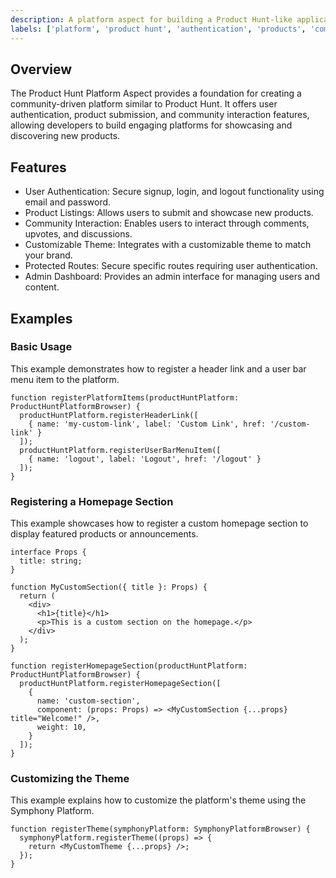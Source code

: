 ```yaml
---
description: A platform aspect for building a Product Hunt-like application with features like user authentication, product listings, and community engagement.
labels: ['platform', 'product hunt', 'authentication', 'products', 'community']
---
```


## Overview

The Product Hunt Platform Aspect provides a foundation for creating a community-driven platform similar to Product Hunt. It offers user authentication, product submission, and community interaction features, allowing developers to build engaging platforms for showcasing and discovering new products.

## Features

*   User Authentication: Secure signup, login, and logout functionality using email and password.
*   Product Listings: Allows users to submit and showcase new products.
*   Community Interaction: Enables users to interact through comments, upvotes, and discussions.
*   Customizable Theme: Integrates with a customizable theme to match your brand.
*   Protected Routes: Secure specific routes requiring user authentication.
*   Admin Dashboard: Provides an admin interface for managing users and content.

## Examples

### Basic Usage

This example demonstrates how to register a header link and a user bar menu item to the platform.

```tsx
function registerPlatformItems(productHuntPlatform: ProductHuntPlatformBrowser) {
  productHuntPlatform.registerHeaderLink([
    { name: 'my-custom-link', label: 'Custom Link', href: '/custom-link' }
  ]);
  productHuntPlatform.registerUserBarMenuItem([
    { name: 'logout', label: 'Logout', href: '/logout' }
  ]);
}
```

### Registering a Homepage Section

This example showcases how to register a custom homepage section to display featured products or announcements.

```tsx
interface Props {
  title: string;
}

function MyCustomSection({ title }: Props) {
  return (
    <div>
      <h1>{title}</h1>
      <p>This is a custom section on the homepage.</p>
    </div>
  );
}

function registerHomepageSection(productHuntPlatform: ProductHuntPlatformBrowser) {
  productHuntPlatform.registerHomepageSection([
    {
      name: 'custom-section',
      component: (props: Props) => <MyCustomSection {...props} title="Welcome!" />,
      weight: 10,
    }
  ]);
}
```

### Customizing the Theme

This example explains how to customize the platform's theme using the Symphony Platform.

```tsx
function registerTheme(symphonyPlatform: SymphonyPlatformBrowser) {
  symphonyPlatform.registerTheme((props) => {
    return <MyCustomTheme {...props} />;
  });
}